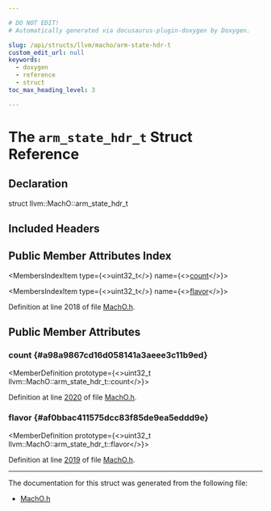 ```yaml
---

# DO NOT EDIT!
# Automatically generated via docusaurus-plugin-doxygen by Doxygen.

slug: /api/structs/llvm/macho/arm-state-hdr-t
custom_edit_url: null
keywords:
  - doxygen
  - reference
  - struct
toc_max_heading_level: 3

---
```





# The `arm_state_hdr_t` Struct Reference

<DoxygenPage pluginConfig={pluginConfig}>



## Declaration

<CodeBlock>struct llvm::MachO::arm_state_hdr_t</CodeBlock>

## Included Headers

<IncludesList>
<IncludesListItem
  filePath="llvm/BinaryFormat/MachO.h"
  permalink="/docs/api/files/include/include/llvm/include/llvm/binaryformat/macho-h"
  isLocal="true" />
</IncludesList>

## Public Member Attributes Index

<MembersIndex>

<MembersIndexItem
  type={<>uint32&#95;t</>}
  name={<><a href="#a98a9867cd16d058141a3aeee3c11b9ed">count</a></>}>
</MembersIndexItem>

<MembersIndexItem
  type={<>uint32&#95;t</>}
  name={<><a href="#af0bbac411575dcc83f85de9ea5eddd9e">flavor</a></>}>
</MembersIndexItem>

</MembersIndex>


Definition at line 2018 of file <a href="/docs/api/files/include/include/llvm/include/llvm/binaryformat/macho-h">MachO.h</a>.

<SectionDefinition>

## Public Member Attributes

### count {#a98a9867cd16d058141a3aeee3c11b9ed}

<MemberDefinition
  prototype={<>uint32&#95;t llvm::MachO::arm&#95;state&#95;hdr&#95;t::count</>}>

Definition at line <a href="/docs/api/files/include/include/llvm/include/llvm/binaryformat/macho-h/#l02020">2020</a> of file <a href="/docs/api/files/include/include/llvm/include/llvm/binaryformat/macho-h">MachO.h</a>.
</MemberDefinition>

### flavor {#af0bbac411575dcc83f85de9ea5eddd9e}

<MemberDefinition
  prototype={<>uint32&#95;t llvm::MachO::arm&#95;state&#95;hdr&#95;t::flavor</>}>

Definition at line <a href="/docs/api/files/include/include/llvm/include/llvm/binaryformat/macho-h/#l02019">2019</a> of file <a href="/docs/api/files/include/include/llvm/include/llvm/binaryformat/macho-h">MachO.h</a>.
</MemberDefinition>

</SectionDefinition>

<hr/>

The documentation for this struct was generated from the following file:

<ul>
<li><a href="/docs/api/files/include/include/llvm/include/llvm/binaryformat/macho-h">MachO.h</a></li>
</ul>

</DoxygenPage>
